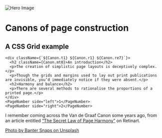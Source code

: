 
<Collection>
  <Spread>
    <div className={`${Canon.t0} ${Canon.te4h} ${Canon.ln1} ${Canon.re0}`}>
      <img src={Img} alt="Hero Image"/>
    </div>
    <h1 className={`${Canon.t5} ${Canon.l1} ${Canon.le7} ${Canon.m0} ${Canon.ae}`}>
      Canons of page construction
    </h1>
    <h2 className={`${Canon.t6} ${Canon.l1} ${Canon.le7} ${Canon.ae} ${Canon.m0}`}>
      A CSS Grid example
    </h2>
    
    <div className={`${Canon.t1} ${Canon.r1} ${Canon.re7}`}>
      <h2 className={Canon.mt0}>An introduction</h2>
      <p>The creation of simplistic page layouts is deceptively complex.</p>
      <p>Though the grids and margins used to lay out print publications are invisible, you’d immediately notice if they were absent.</p>
      <h2>Harmony and balance</h2>
      <p>There are several methods to rationalise the proportions of a printed page.</p>
    </div>
    <PageNumber side="left">1</PageNumber>
    <PageNumber side="right">2</PageNumber>
  </Spread>  
</Collection>

<Footer>

I remember coming across the Van de Graaf Canon some years ago, from an article entitled [“The Secret Law of Page Harmony”][ph] on Retinart.

[Photo by Banter Snaps on Unsplash][credit]

[ph]: http://retinart.net/graphic-design/secret-law-of-page-harmony/ "The Secret Law of Page Harmony"
[credit]: https://unsplash.com/photos/eY7ETwocMyU "Photo by Banter Snaps on Unsplash"
</Footer>
